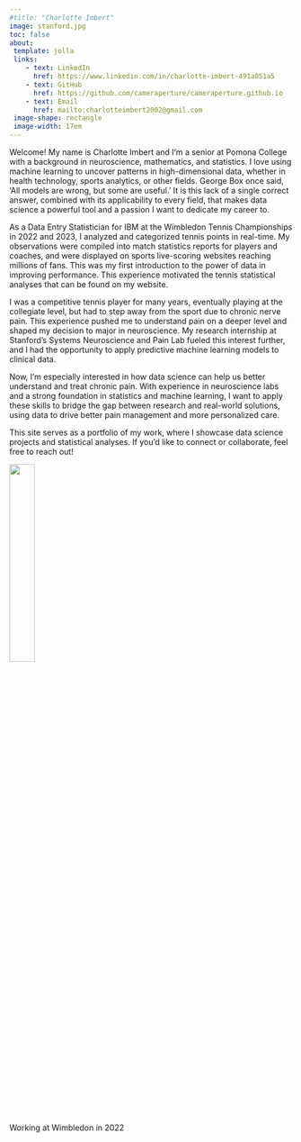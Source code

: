 ```yaml
---
#title: "Charlotte Imbert"
image: stanford.jpg
toc: false
about: 
 template: jolla
 links:
    - text: LinkedIn
      href: https://www.linkedin.com/in/charlotte-imbert-491a051a5
    - text: GitHub
      href: https://github.com/cameraperture/cameraperture.github.io
    - text: Email
      href: mailto:charlotteimbert2002@gmail.com
 image-shape: rectangle
 image-width: 17em
---
```


Welcome! My name is Charlotte Imbert and I'm a senior at Pomona College with a background in neuroscience, mathematics, and statistics. I love using machine learning to uncover patterns in high-dimensional data, whether in health technology, sports analytics, or other fields. George Box once said, 'All models are wrong, but some are useful.' It is this lack of a single correct answer, combined with its applicability to every field, that makes data science a powerful tool and a passion I want to dedicate my career to.

As a Data Entry Statistician for IBM at the Wimbledon Tennis Championships in 2022 and 2023, I analyzed and categorized tennis points in real-time. My observations were compiled into match statistics reports for players and coaches, and were displayed on sports live-scoring websites reaching millions of fans. This was my first introduction to the power of data in improving performance. This experience motivated the tennis statistical analyses that can be found on my website.

I was a competitive tennis player for many years, eventually playing at the collegiate level, but had to step away from the sport due to chronic nerve pain. This experience pushed me to understand pain on a deeper level and shaped my decision to major in neuroscience. My research internship at Stanford's Systems Neuroscience and Pain Lab fueled this interest further, and I had the opportunity to apply predictive machine learning models to clinical data.

Now, I’m especially interested in how data science can help us better understand and treat chronic pain. With experience in neuroscience labs and a strong foundation in statistics and machine learning, I want to apply these skills to bridge the gap between research and real-world solutions, using data to drive better pain management and more personalized care.

This site serves as a portfolio of my work, where I showcase data science projects and statistical analyses. If you’d like to connect or collaborate, feel free to reach out!

![](wimby.jpg){width=30%}  
Working at Wimbledon in 2022  
